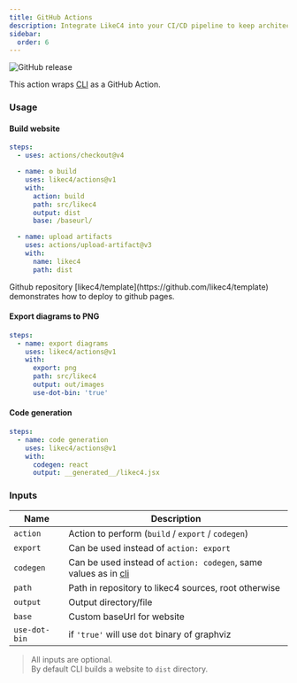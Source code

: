 ```yaml
---
title: GitHub Actions
description: Integrate LikeC4 into your CI/CD pipeline to keep architecture diagrams up-to-date.
sidebar:
  order: 6
---
```



![GitHub release](https://img.shields.io/github/release/likec4/actions.svg)

This action wraps [CLI](/tooling/cli) as a GitHub Action.

### Usage

#### Build website

```yaml
steps:
  - uses: actions/checkout@v4

  - name: ⚙️ build
    uses: likec4/actions@v1
    with:
      action: build
      path: src/likec4
      output: dist
      base: /baseurl/

  - name: upload artifacts
    uses: actions/upload-artifact@v3
    with:
      name: likec4
      path: dist
```

<Aside type='tip'>
  Github repository [likec4/template](https://github.com/likec4/template) demonstrates how to deploy to github pages.
</Aside>


#### Export diagrams to PNG

```yaml
steps:
  - name: export diagrams
    uses: likec4/actions@v1
    with:
      export: png
      path: src/likec4
      output: out/images
      use-dot-bin: 'true'
```

#### Code generation

```yaml
steps:
  - name: code generation
    uses: likec4/actions@v1
    with:
      codegen: react
      output: __generated__/likec4.jsx
```

### Inputs

| Name          | Description                                                                                           |
| ------------- | ----------------------------------------------------------------------------------------------------- |
| `action`      | Action to perform (`build` / `export` / `codegen`)                                                    |
| `export`      | Can be used instead of `action: export`                                                               |
| `codegen`     | Can be used instead of `action: codegen`, same values as in [cli](https://likec4.dev/docs/tools/cli/) |
| `path`        | Path in repository to likec4 sources, root otherwise                                                  |
| `output`      | Output directory/file                                                                                 |
| `base`        | Custom baseUrl for website                                                                            |
| `use-dot-bin` | if `'true'` will use `dot` binary of graphviz                                                         |

> All inputs are optional.  
> By default CLI builds a website to `dist` directory.
